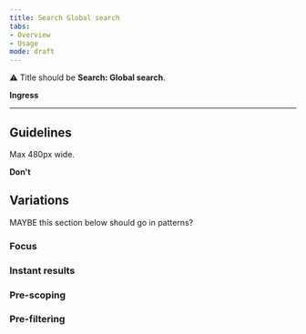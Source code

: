 ```yaml
---
title: Search Global search
tabs: 
- Overview
- Usage
mode: draft
---
```


:warning: Title should be **Search: Global search**.

**Ingress**
<!--One to two sentences as an introduction to the component-->

***

## Guidelines
<!--List how to use it, sizes, widths, grid interactions, color allowances -->

Max 480px wide. 


**Don't**
<!--Bullet point list if needed -->


## Variations 
<!--One ### heading per frame in Figma, explaining each component in that frame. One 'content' section per variation if needed -->

<Embed url="" />  




MAYBE this section below should go in patterns? 

### Focus

### Instant results

### Pre-scoping

### Pre-filtering
